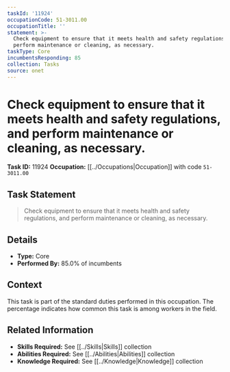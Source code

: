 ```yaml
---
taskId: '11924'
occupationCode: 51-3011.00
occupationTitle: ''
statement: >-
  Check equipment to ensure that it meets health and safety regulations, and
  perform maintenance or cleaning, as necessary.
taskType: Core
incumbentsResponding: 85
collection: Tasks
source: onet
---
```

# Check equipment to ensure that it meets health and safety regulations, and perform maintenance or cleaning, as necessary.

**Task ID:** 11924
**Occupation:** [[../Occupations|Occupation]] with code `51-3011.00`

## Task Statement

> Check equipment to ensure that it meets health and safety regulations, and perform maintenance or cleaning, as necessary.

## Details

- **Type:** Core
- **Performed By:** 85.0% of incumbents

## Context

This task is part of the standard duties performed in this occupation. The percentage indicates how common this task is among workers in the field.

## Related Information

- **Skills Required:** See [[../Skills|Skills]] collection
- **Abilities Required:** See [[../Abilities|Abilities]] collection
- **Knowledge Required:** See [[../Knowledge|Knowledge]] collection
